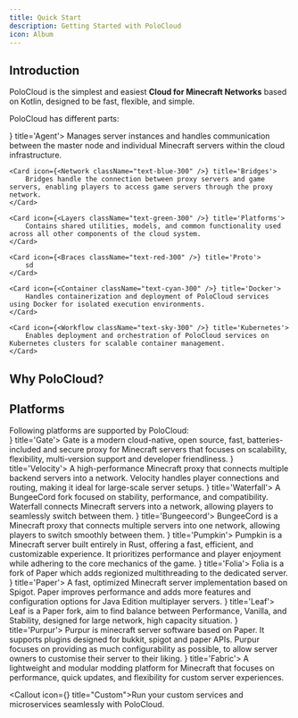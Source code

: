 ```yaml
---
title: Quick Start
description: Getting Started with PoloCloud
icon: Album
---
```



## Introduction
PoloCloud is the simplest and easiest **Cloud for Minecraft Networks** based on Kotlin, designed to be fast, flexible, and simple.

PoloCloud has different parts:

<Cards>
    <Card icon={<CpuIcon className="text-purple-300" />} title='Agent'>
        Manages server instances and handles communication between the master node and individual Minecraft servers within the cloud infrastructure.
    </Card>

    <Card icon={<Network className="text-blue-300" />} title='Bridges'>
        Bridges handle the connection between proxy servers and game servers, enabling players to access game servers through the proxy network.
    </Card>

    <Card icon={<Layers className="text-green-300" />} title='Platforms'>
        Contains shared utilities, models, and common functionality used across all other components of the cloud system.
    </Card>

    <Card icon={<Braces className="text-red-300" />} title='Proto'>
        sd
    </Card>

    <Card icon={<Container className="text-cyan-300" />} title='Docker'>
        Handles containerization and deployment of PoloCloud services using Docker for isolated execution environments.
    </Card>

    <Card icon={<Workflow className="text-sky-300" />} title='Kubernetes'>
        Enables deployment and orchestration of PoloCloud services on Kubernetes clusters for scalable container management.
    </Card>
</Cards>

## Why PoloCloud?

## Platforms


<div className="inline">
    Following platforms are supported by PoloCloud: <ButtonLink text="Request platform" href="https://github.com/HttpMarco/polocloud/issues/new" />
</div>

<Cards>
    <Card icon={<img
        src={gateIcon}
        alt="Gate"
        className="w-6 h-6"
    />}
          title='Gate'>
        Gate is a modern cloud-native, open source, fast, batteries-included and secure proxy for Minecraft servers that focuses on scalability, flexibility, multi-version support and developer friendliness.
    </Card>
    <Card icon={<img
    src={velocityIcon}
    alt="Velocity"
    className="w-6 h-6"
/>}
        title='Velocity'>
            A high-performance Minecraft proxy that connects multiple backend servers into a network. Velocity handles player connections and routing, making it ideal for large-scale server setups.
    </Card>
    <Card icon={<img
    src={waterfallIcon}
          alt="Waterfall"
          className="w-6 h-6"
/>}
        title='Waterfall'>
            A BungeeCord fork focused on stability, performance, and compatibility. Waterfall connects Minecraft servers into a network, allowing players to seamlessly switch between them.
    </Card>
    <Card icon={<Waypoints className="text-yellow-300"/>}
    title='Bungeecord'>
        BungeeCord is a Minecraft proxy that connects multiple servers into one network, allowing players to switch smoothly between them.
    </Card>
        <Card icon={<img
    src={pumpkinIcon}
    alt="Pumpkin"
    className="w-6 h-6"
/>}
        title='Pumpkin'>
            Pumpkin is a Minecraft server built entirely in Rust, offering a fast, efficient, and customizable experience. It prioritizes performance and player enjoyment while adhering to the core mechanics of the game.
    </Card>
    <Card icon={<img
    src={foliaIcon}
              alt="Folia"
              className="w-6 h-6"
/>}
    title='Folia'>
        Folia is a fork of Paper which adds regionized multithreading to the dedicated server.
    </Card>
    <Card icon={<img
    src={paperIcon}
    alt="Paper"
    className="w-6 h-6"
/>}
        title='Paper'>
            A fast, optimized Minecraft server implementation based on Spigot. Paper improves performance and adds more features and configuration options for Java Edition multiplayer servers.
    </Card>
    <Card icon={<img
    src={leafIcon}
          alt="Leaf"
          className="w-6 h-6"
/>}
    title='Leaf'>
        Leaf is a Paper fork, aim to find balance between Performance, Vanilla, and Stability, designed for large network, high capacity situation.
    </Card>
    <Card icon={<img
    src={purpurIcon}
    alt="Purpur"
    className="w-6 h-6"
/>}
        title='Purpur'>
            Purpur is minecraft server software based on Paper. It supports plugins designed for bukkit, spigot and paper APIs. Purpur focuses on providing as much configurability as possible, to allow server owners to customise their server to their liking.
    </Card>
    <Card icon={<img
    src={fabricIcon}
          alt="fabric"
          className="w-6 h-6"
/>}
    title='Fabric'>
        A lightweight and modular modding platform for Minecraft that focuses on performance, quick updates, and flexibility for custom server experiences.
    </Card>
</Cards>

<Callout icon={<FolderCog />} title="Custom">Run your custom services and microservices seamlessly with PoloCloud.</Callout>